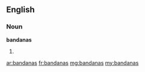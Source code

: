 ==English==

===Noun===
'''bandanas'''

# {{plural of|bandana}}

[[ar:bandanas]]
[[fr:bandanas]]
[[mg:bandanas]]
[[my:bandanas]]